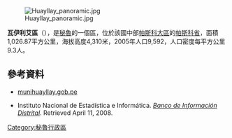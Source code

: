 [[Image:Huayllay_panoramic.jpg|right]]

'''瓦伊利艾區'''（{{lang-es|Distrito de Huayllay}}），是[[秘魯|秘魯]]的一個區，位於該國中部[[帕斯科大區|帕斯科大區]]的[[帕斯科省|帕斯科省]]，面積1,026.87平方公里，海拔高度4,310米，2005年人口9,592，人口密度每平方公里9.3人。

==參考資料==
*[http://www.munihuayllay.gob.pe munihuayllay.gob.pe] {{Wayback|url=http://www.munihuayllay.gob.pe/ |date=20201027030652 }}
*{{es icon}} Instituto Nacional de Estadística e Informática. ''[https://web.archive.org/web/20080423164200/http://desa.inei.gob.pe/mapas/bid/ Banco de Información Distrital]''. Retrieved April 11, 2008.

{{coord|10.9999|S|76.3653|W|source:wikidata-and-enwiki-cat-tree_region:PE|display=title}}

{{Peru-geo-stub}}
[[Category:秘魯行政區|Category:秘魯行政區]]